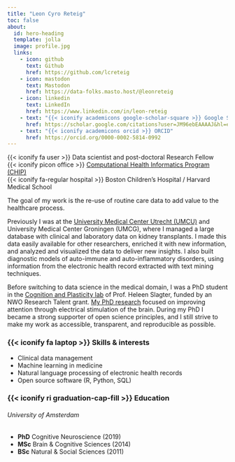 ```yaml
---
title: "Leon Cyro Reteig"
toc: false
about:
  id: hero-heading
  template: jolla
  image: profile.jpg
  links:
    - icon: github
      text: Github
      href: https://github.com/lcreteig
    - icon: mastodon
      text: Mastodon
      href: https://data-folks.masto.host/@leonreteig
    - icon: linkedin
      text: LinkedIn
      href: https://www.linkedin.com/in/leon-reteig
    - text: "{{< iconify academicons google-scholar-square >}} Google Scholar"
      href: https://scholar.google.com/citations?user=JM96ebEAAAAJ&hl=en
    - text: "{{< iconify academicons orcid >}} ORCID"
      href: https://orcid.org/0000-0002-5814-0992
---
```


:::{#hero-heading}

{{< iconify fa user >}} Data scientist and post-doctoral Research Fellow<br>
{{< iconify picon office >}} [Computational Health Informatics Program (CHIP)](https://www.chip.org)<br>
{{< iconify fa-regular hospital >}} Boston Children's Hospital / Harvard Medical School

:::

The goal of my work is the re-use of routine care data to add value to the healthcare process. 

Previously I was at the [University Medical Center Utrecht (UMCU)](https://www.umcutrecht.nl/en/center-for-translational-immunology) and University Medical Center Groningen (UMCG), where I managed a large database with clinical and laboratory data on kidney transplants. I made this data easily available for other researchers, enriched it with new information, and analyzed and visualized the data to deliver new insights. I also built diagnostic models of auto-immune and auto-inflammatory disorders, using information from the electronic health record extracted with text mining techniques.

Before switching to data science in the medical domain, I was a PhD student in the [Cognition and Plasticity lab](https://www.heleenslagter.com/) of Prof. Heleen Slagter, funded by an NWO Research Talent grant. [My PhD research](https://lcreteig.github.io/thesis) focused on improving  attention through electrical stimulation of the brain. During my PhD I became a strong supporter of open science principles, and I still strive to make my work as accessible, transparent, and reproducible as possible.

::: {.grid}

::: {.g-col-6}

### {{< iconify fa laptop >}} Skills & interests
- Clinical data management 
- Machine learning in medicine
- Natural language processing of electronic health records
- Open source software (R, Python, SQL)

:::
  
::: {.g-col-6}

### {{< iconify ri graduation-cap-fill >}} Education
###### _University of Amsterdam_
- **PhD** Cognitive Neuroscience (2019)
- **MSc** Brain & Cognitive Sciences (2014)
- **BSc** Natural & Social Sciences (2011)

:::
  
:::  
